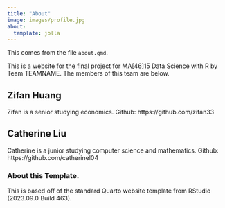 ```yaml
---
title: "About"
image: images/profile.jpg
about:
  template: jolla
---
```



This comes from the file `about.qmd`.

This is a website for the final project for MA[46]15 Data Science with R by Team TEAMNAME.
The members of this team are below.

## Zifan Huang
Zifan is a senior studying economics. Github: https://github.com/zifan33

## Catherine Liu

Catherine is a junior studying computer science and mathematics. Github: https://github.com/catherinel04


<!-- Please leave in the information below -->

### About this Template.

This is based off of the standard Quarto website template from RStudio (2023.09.0 Build 463).
